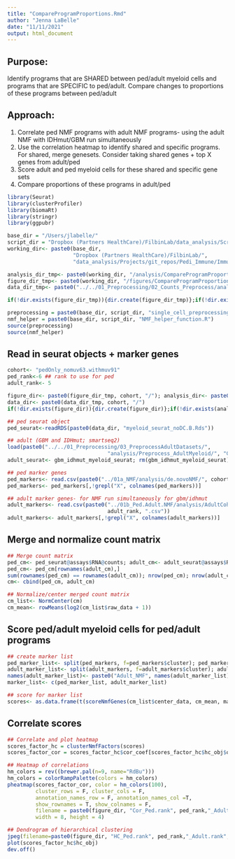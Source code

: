 ```yaml
---
title: "CompareProgramProportions.Rmd"
author: "Jenna LaBelle"
date: "11/11/2021"
output: html_document
---
```


## Purpose:
Identify programs that are SHARED between ped/adult myeloid cells and programs that are SPECIFIC to ped/adult. Compare changes to proportions of these programs between ped/adult

## Approach:
1. Correlate ped NMF programs with adult NMF programs- using the adult NMF with IDHmut/GBM run simultaneously
2. Use the correlation heatmap to identify shared and specific programs. For shared, merge genesets. Consider taking shared genes + top X genes from adult/ped
3. Score adult and ped myeloid cells for these shared and specific gene sets
4. Compare proportions of these programs in adult/ped

```r
library(Seurat) 
library(clusterProfiler)
library(biomaRt)
library(stringr)
library(ggpubr)

base_dir = "/Users/jlabelle/"
script_dir = "Dropbox (Partners HealthCare)/FilbinLab/data_analysis/Scripts/"
working_dir<- paste0(base_dir, 
                     "Dropbox (Partners HealthCare)/FilbinLab/",
                     "data_analysis/Projects/git_repos/Pedi_Immune/ImmuneCellAnalysis/02b_Myeloid/03_CompareToAdult/")

analysis_dir_tmp<- paste0(working_dir, "/analysis/CompareProgramProportions_CorrelateAdult.Ped.NMF/")
figure_dir_tmp<- paste0(working_dir, "/figures/CompareProgramProportions_CorrelateAdult.Ped.NMF/")
data_dir_tmp<- paste0("../../01_Preprocessing/02_Counts_Preprocess/analysis/detailed_annotation/")

if(!dir.exists(figure_dir_tmp)){dir.create(figure_dir_tmp)};if(!dir.exists(analysis_dir_tmp)){dir.create(analysis_dir_tmp)}

preprocessing = paste0(base_dir, script_dir, "single_cell_preprocessing_helper_functions.R")
nmf_helper = paste0(base_dir, script_dir, "NMF_helper_function.R")
source(preprocessing)
source(nmf_helper)

```

## Read in seurat objects + marker genes
```r
cohort<- "pedOnly_nomuv63.withmuv91"
ped_rank<-6 ## rank to use for ped
adult_rank<- 5

figure_dir<- paste0(figure_dir_tmp, cohort, "/"); analysis_dir<- paste0(analysis_dir_tmp, cohort, "/")
data_dir<- paste0(data_dir_tmp, cohort, "/")
if(!dir.exists(figure_dir)){dir.create(figure_dir)};if(!dir.exists(analysis_dir)){dir.create(analysis_dir)}

## ped seurat object
ped_seurat<-readRDS(paste0(data_dir, "myeloid_seurat_noDC.B.Rds"))

## adult (GBM and IDHmut; smartseq2)
load(paste0("../../01_Preprocessing/03_PreprocessAdultDatasets/", 
                                "analysis/Preprocess_AdultMyeloid/", "GBMNeftel_IDHmut2018_myeloid_merged_seurat.Robj"))
adult_seurat<- gbm_idhmut_myeloid_seurat; rm(gbm_idhmut_myeloid_seurat)

## ped marker genes
ped_markers<- read.csv(paste0("../01a_NMF/analysis/de.novoNMF/", cohort,  "/top_DE_genes_10Xannotated_NMF_rank", ped_rank, ".csv"))
ped_markers<- ped_markers[,!grepl("X", colnames(ped_markers))]

## adult marker genes- for NMF run simultaneously for gbm/idhmut
adult_markers<- read.csv(paste0("../01b_Ped.Adult.NMF/analysis/AdultCohorts_DeNovoNMF/MergedNMF_GBM.Neftel_IDHmutScience2018_top_DE_genes_NMF_rank", 
                                adult_rank, ".csv"))
adult_markers<- adult_markers[,!grepl("X", colnames(adult_markers))]
```

## Merge and normalize count matrix
```r
## Merge count matrix
ped_cm<- ped_seurat@assays$RNA@counts; adult_cm<- adult_seurat@assays$RNA@counts
ped_cm<- ped_cm[rownames(adult_cm),]
sum(rownames(ped_cm) == rownames(adult_cm)); nrow(ped_cm); nrow(adult_cm)
cm<- cbind(ped_cm, adult_cm)

## Normalize/center merged count matrix
cm_list<- NormCenter(cm)
cm_mean<- rowMeans(log2(cm_list$raw_data + 1))
```

## Score ped/adult myeloid cells for ped/adult programs
```r
## create marker list
ped_marker_list<- split(ped_markers, f=ped_markers$cluster); ped_marker_list<- lapply(ped_marker_list, function(x){x$gene})
adult_marker_list<- split(adult_markers, f=adult_markers$cluster); adult_marker_list<- lapply(adult_marker_list, function(x){x$gene})
names(adult_marker_list)<- paste0("Adult_NMF", names(adult_marker_list))
marker_list<- c(ped_marker_list, adult_marker_list)

## score for marker list
scores<- as.data.frame(t(scoreNmfGenes(cm_list$center_data, cm_mean, marker_list)))
```

## Correlate scores
```r
## Correlate and plot heatmap
scores_factor_hc = clusterNmfFactors(scores)
scores_factor_cor = scores_factor_hc$cor_coef[scores_factor_hc$hc_obj$order, scores_factor_hc$hc_obj$order]

## Heatmap of correlations
hm_colors = rev((brewer.pal(n=9, name="RdBu")))
hm_colors = colorRampPalette(colors = hm_colors)
pheatmap(scores_factor_cor, color = hm_colors(100), 
         cluster_rows = F, cluster_cols = F, 
         annotation_names_row = F, annotation_names_col =T,
         show_rownames = T, show_colnames = F,
         filename = paste0(figure_dir, "Cor_Ped.rank", ped_rank,"_Adult.rank", adult_rank,  ".png"),
         width = 8, height = 4)

## Dendrogram of hierarchical clustering 
jpeg(filename=paste0(figure_dir, "HC_Ped.rank", ped_rank,"_Adult.rank", adult_rank,  ".png"), width = 400, height = 600)
plot(scores_factor_hc$hc_obj)
dev.off()
```


